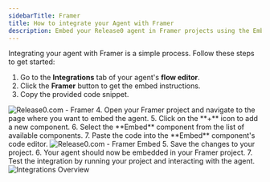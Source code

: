 ```yaml
---
sidebarTitle: Framer
title: How to integrate your Agent with Framer
description: Embed your Release0 agent in Framer projects using the Embed component for seamless integration. This guide provides step-by-step instructions to add your agent to Framer pages.
---
```


Integrating your agent with Framer is a simple process. Follow these steps to get started: 
1. Go to the **Integrations** tab of your agent's **flow editor**.
2. Click the **Framer** button to get the embed instructions.
3. Copy the provided code snippet.
<Frame style={{ maxWidth: '400px' }}>
  <img src="/images/integrations/framer-integration.png" alt="Release0.com - Framer" />
</Frame>
4. Open your Framer project and navigate to the page where you want to embed the agent.
5. Click on the **+** icon to add a new component.
6. Select the **Embed** component from the list of available components.
7. Paste the code into the **Embed** component's code editor.
<Frame style={{ maxWidth: '400px' }}>
  <img src="/images/integrations/framer-embed.png" alt="Release0.com - Framer Embed" />
</Frame>
5. Save the changes to your project.
6. Your agent should now be embedded in your Framer project.
7. Test the integration by running your project and interacting with the agent.

<Frame style={{ maxWidth: '600px' }}>
  <img src="/images/integrations/framer-sample.png" alt="Integrations Overview" />
</Frame>


